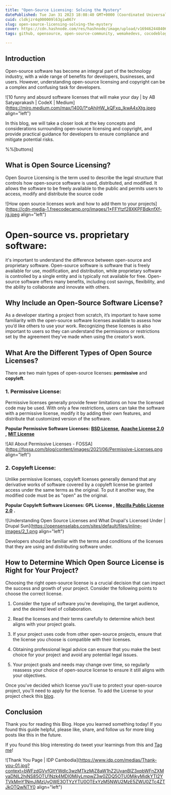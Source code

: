 ```yaml
---
title: "Open-Source Licensing: Solving the Mystery"
datePublished: Tue Jan 31 2023 18:08:40 GMT+0000 (Coordinated Universal Time)
cuid: cldkjzr4q000009l63giw067r
slug: open-source-licensing-solving-the-mystery
cover: https://cdn.hashnode.com/res/hashnode/image/upload/v1694624484062/46a2c703-065d-41e7-a481-6aa8d0cd6c03.png
tags: github, opensource, open-source-community, wemakedevs, cocodeblogs

---
```


## Introduction

Open-source software has become an integral part of the technology industry, with a wide range of benefits for developers, businesses, and users. However, understanding open-source licensing and copyright can be a complex and confusing task for developers.

![10 funny and absurd software licenses that will make your day | by AB  Satyaprakash | CodeX | Medium](https://miro.medium.com/max/1400/1*oAhjHW_kQFxq_lkwA4xXtg.jpeg align="left")

In this blog, we will take a closer look at the key concepts and considerations surrounding open-source licensing and copyright, and provide practical guidance for developers to ensure compliance and mitigate potential risks.

%%[buttons] 

## What is Open Source Licensing?

Open Source Licensing is the term used to describe the legal structure that controls how open-source software is used, distributed, and modified. It allows the software to be freely available to the public and permits users to access, modify and distribute the source code

![How open source licenses work and how to add them to your projects](https://cdn-media-1.freecodecamp.org/images/1*FFYtzf28XKPFBdknfXf-jg.jpeg align="left")

# Open-source vs. proprietary software:

it's important to understand the difference between open-source and proprietary software. Open-source software is software that is freely available for use, modification, and distribution, while proprietary software is controlled by a single entity and is typically not available for free. Open-source software offers many benefits, including cost savings, flexibility, and the ability to collaborate and innovate with others.

## Why Include an Open-Source Software License?

As a developer starting a project from scratch, it’s important to have some familiarity with the open-source software licenses available to assess how you’d like others to use your work. Recognizing these licenses is also important to users so they can understand the permissions or restrictions set by the agreement they’ve made when using the creator’s work.

## What Are the Different Types of Open Source Licenses?

There are two main types of open-source licenses: **permissive** and **copyleft**.

### 1\. Permissive License:

Permissive licenses generally provide fewer limitations on how the licensed code may be used. With only a few restrictions, users can take the software with a permissive license, modify it by adding their own features, and distribute that customized version of the software.

**Popular Permissive Software Licenses:** [**BSD License**](https://tldrlegal.com/license/bsd-3-clause-license-(revised))**,** [**Apache License 2.0**](https://fossa.com/blog/open-source-licenses-101-apache-license-2-0/) **,** [**MIT License**](https://fossa.com/blog/open-source-licenses-101-mit-license/)

![All About Permissive Licenses - FOSSA](https://fossa.com/blog/content/images/2021/06/Permissive-Licenses.png align="left")

### 2\. Copyleft License:

Unlike permissive licenses, copyleft licenses generally demand that any derivative works of software covered by a copyleft license be granted access under the same terms as the original. To put it another way, the modified code must be as "open" as the original.

**Popular Copyleft Software Licenses: GPL License ,** [**Mozilla Public License 2.0**](https://fossa.com/blog/open-source-software-licenses-101-mozilla-public-license-2-0/) **.**

![Understanding Open Source Licenses and What Drupal's Licensed Under |  Drupal Sun](https://opensenselabs.com/sites/default/files/inline-images/2_1.png align="left")

Developers should be familiar with the terms and conditions of the licenses that they are using and distributing software under.

## How to Determine Which Open Source License is Right for Your Project?

Choosing the right open-source license is a crucial decision that can impact the success and growth of your project. Consider the following points to choose the correct license.

1. Consider the type of software you're developing, the target audience, and the desired level of collaboration.
    
2. Read the licenses and their terms carefully to determine which best aligns with your project goals.
    
3. If your project uses code from other open-source projects, ensure that the license you choose is compatible with their licenses.
    
4. Obtaining professional legal advice can ensure that you make the best choice for your project and avoid any potential legal issues.
    
5. Your project goals and needs may change over time, so regularly reassess your choice of open-source license to ensure it still aligns with your objectives.
    

Once you've decided which license you'll use to protect your open-source project, you'll need to apply for the license. To add the License to your project check this [blog](https://fossa.com/blog/apply-license-open-source-software-project/#applying-an-open-source-software-license).

## Conclusion

Thank you for reading this Blog. Hope you learned something today! If you found this guide helpful, please like, share, and follow us for more blog posts like this in the future.

If you found this blog interesting do tweet your learnings from this and [Tag me](https://twitter.com/intent/follow?screen_name=Arindam_1729)!

![Thank You Page | IDP Cambodia](https://www.idp.com/medias/Thank-you-01.jpg?context=bWFzdGVyfGltYWdlc3wzMTkzMjZ8aW1hZ2UvanBlZ3xpbWFnZXMvaDNlL2hjNS85OTU1Nzk4MDI0MjIyLmpwZ3w0ZDQ5OTU0MjkyMjdkYTI2YTVkMmY1NmJiMzUyOWE3OTYzYTU0OTExYzM5NWU2MzE5ZWU0ZTc4ZTJkOTQwNTY0 align="left")